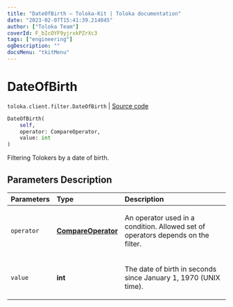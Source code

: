 ```yaml
---
title: "DateOfBirth — Toloka-Kit | Toloka documentation"
date: "2023-02-07T15:41:39.214045"
author: ["Toloka Team"]
coverId: F_bIcOYF9yjrxkPZrXc3
tags: ["engineering"]
ogDescription: ""
docsMenu: "tkitMenu"
---
```


# DateOfBirth
`toloka.client.filter.DateOfBirth` | [Source code](https://github.com/Toloka/toloka-kit/blob/v1.1.3/src/client/filter.py#L344)

```python
DateOfBirth(
    self,
    operator: CompareOperator,
    value: int
)
```

Filtering Tolokers by a date of birth.

## Parameters Description

| Parameters | Type | Description |
| :----------| :----| :-----------|
`operator`|**[CompareOperator](/docs/toloka-kit/reference/toloka.client.primitives.operators.CompareOperator)**|<p>An operator used in a condition. Allowed set of operators depends on the filter.</p>
`value`|**int**|<p>The date of birth in seconds since January 1, 1970 (UNIX time).</p>
